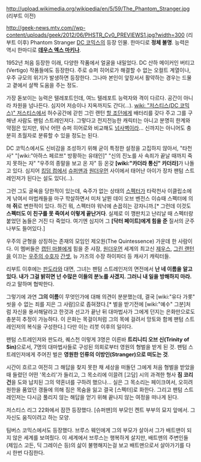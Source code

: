 http://upload.wikimedia.org/wikipedia/en/5/59/The_Phantom_Stranger.jpg
(리부트 이전)

http://geek-news.mtv.com//wp-content/uploads/geek/2012/06/PHSTR_Cv0_PREVIEWS1.jpg?width=300
(리부트 이후)
Phantom Stranger
[[DC 코믹스]]의 등장 인물. 한마디로 '''정체 불명'''. 능력은 역시 한마디로 '''[[데우스 엑스 마키나]]'''.

1952년 처음 등장한 이래, 다양한 작품에서 얼굴을 내밀었다. DC 산하 메이커인 버티고(Vertigo) 작품들에도 등장한다.
주로 슈퍼 히어로가 해결할 수 없는 오컬트 계열이나, 우주 규모의 위기가 발생하면 등장한다. 그나마 본인이 앞장서서 활약하는 경우는 드물고 곁에서 살짝 도움을 주는 정도.

가장 돋보이는 능력은 텔레포트인데, 여느 텔레포트 능력자와 격이 다르다. 공간이 아니라 차원을 넘나든다. 심지어 저승이나 지옥까지도 간다(...).
[[wiki: "저스티스(DC 코믹스)" 저스티스]]에서 허수공간에 갇힌 그린 랜턴 [[할 조던]]에게 배터리를 갖다 주고 그를 구해낸 사람도 팬텀 스트레인저다.
그렇다고 전지전능한 캐릭터는 아니고 분명히 한계와 약점은 있지만, 워낙 어떤 슈퍼 히어로와 비교해도 [[넘사벽]]이라... 신까지는 아니어도 충분히 초월자로 분류할 수 있을 정도는 된다. 

DC 코믹스에서도 신비감을 조성하기 위해 굳이 특정한 설정을 고집하지 않아서, "타천사" "[wiki:"아하스 페르쯔" 방황하는 유태인]" "신의 진노를 사 속죄가 끝날 때까지 죽지 못하는 자" "우주의 종말을 보고 온 자" 등 온갖 '''[wiki:"카더라 통신" 카더라]'''가 나돌고 있다. 심지어 [[킹덤 컴]]에서 [[슈퍼맨]]과 [[원더우먼]] 사이에서 태어난 아이가 장차 팬텀 스트레인저가 된다는 설도 있다(...).

그런 그도 굴욕을 당한적이 있는데, 숙주가 없는 상태의 [[스펙터]]가 타락천사 이클립소에게 낚여서 마법캐들을 마구 학살하면서 미처 날뛴 데이 오브 벤전스 이슈때 스펙터에 의해 '''쥐'''로 변한적이 있다. 하긴 뭐, 스펙터야 워낙에 손꼽히는 강자니까.[* 그런데 이것도 '''스펙터도 이 친구를 못 죽여서 이렇게 끝난거다'''. 실제로 이 깽판치고 난리날 때 스펙터랑 붙었던 놈들은 거진 다 죽었다. 여기엔 심지어 그 '''[닥터 페이트]에게 힘을 준''' 질서의 군주 나부도 들어있다.]

우주의 균형을 상징하는 존재의 모임인 제오원(The Quintessence) 가운데 한 사람이다. 이 멤버들은 [[캡틴 마블]]에게 힘을 준 샤잠, [[원더우먼]] 세계의 최고신 [[제우스]], [[그린 랜턴]]을 이끄는 [[우주의 수호자]] [[간셋]], 뉴 가즈의 수장 하이파더 등 캐사기 캐릭터들.

리부트 이후에는 [[판도라]]와 대면, 그녀는 팬텀 스트레인저의 면전에서 '''난 네 이름을 알고 있다. 내가 그걸 밝히면 넌 수많은 이들의 분노를 사겠지. 그러니 내 일을 방해하지 마라.'''라고 말하며 협박한다.

그렇기에 과연 '''그의 이름'''이 무엇인가에 대해 의견이 분분했는데, 결국 [wiki:"유다 가롯" 씻을 수 없는 죄를 지은 그 사람]으로 좁혀졌다.[* 벌을 받기전에 [wiki:"예수" 그분]처럼 자신을 용서해달라고 한것과 선고가 끝난 뒤 대마법사가 그에게 던지는 은화만으로도 충분히 추정이 가능하다. 이 은화는 목걸이처럼 그의 목에 걸려서 망토와 함께 팬텀 스트레인저의 복식을 구성한다.] 다만 이는 리붓 이후의 일이다.

팬텀 스트레인저와 판도라, 퀘스천 이렇게 3명은 이른바 '''트리니티 오브 신(Trinity of Sin)'''으로서, 7명의 대마법사들로 구성된 의회로부터 영원의 형벌을 받게 된 것. 팬텀 스트레인저에게 주어진 벌은 '''영원한 인류의 이방인(Stranger)으로 떠도는 것'''.

시간이 흐르고 여전히 그 해답을 찾지 못한 채 세상을 떠돌던 그에게 처음 형벌을 받았을 때 들렸던 어떤 '목소리'가 들리고, 그 목소리에 이끌려 [고담] 시의 과격한 형사 '''짐 코리건'''을 도와 납치된 그의 약혼녀를 구하려 했으나... 실은 그 목소리는 페이크여서, 오히려 원한을 품었던 갱들에 의해 짐은 목숨을 잃고 결국 [스펙터]로 화한다. 그리고 팬텀 스트레인저는 다시금 풀리지 않는 해답을 얻기 위해 끝나지 않는 여정을 떠나게 된다.

저스티스 리그 22화에서 잠깐 등장했다. [슈퍼맨]의 부모인 켄트 부부의 묘지 앞에서. 그 자신도 움직이려고 하는 모양.

팀버스 코믹스에서도 등장했다. 브루스 웨인에게 그의 부모가 살아서 그가 배트맨이 되지 않은 세계를 보여줬다. 이 세계에서 브루스는 행복하게 살지만, 배트맨의 주변인들 (제임스 고든, 딕 그레이슨 등)의 삶이 불행해지는걸 보고 배트맨으로서 살아가기를 다시 한번 다짐한다.
